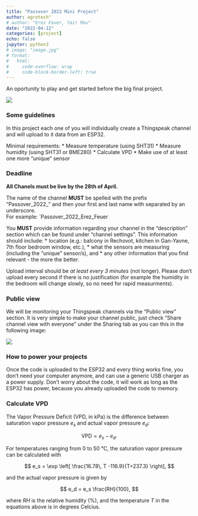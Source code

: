 ---
title: "Passover 2022 Mini Project"
author: agrotech"
# author: "Erez Feuer, Yair Mau"
date: "2022-04-12"
categories: [project]
echo: false
jupyter: python3
# image: "image.jpg"
# format:
#   html:
#     code-overflow: wrap
#     code-block-border-left: true
---

An oportunity to play and get started before the big final project.

![](/archive/figures/matzo_electronics.png)

### <span class="iconify" data-icon="ic:round-rule"></span> Some guidelines

In this project each one of you will individually create a Thingspeak channel and will upload to it data from an ESP32.

Minimal requirements:
* Measure temperature (using SHT31)
* Measure humidity (using SHT31 or BME280)
* Calculate VPD
* Make use of at least one more "unique" sensor

### <span class="iconify" data-icon="uil:schedule"></span> Deadline

**All Chanels must be live by the 28th of April.**

The name of the channel **MUST** be spelled with the prefix "Passover_2022_" and then your first and last name with separated by an underscore.  
For example: `Passover_2022_Erez_Feuer

You **MUST** provide information regarding your channel in the "description" section which can be found under "channel settings". This information should include:
* location (e.g.: balcony in Rechovot, kitchen in Gan-Yavne, 7th floor bedroom window, etc.),
* what the sensors are measuring (including the "unique" sensor/s), and
* any other information that you find relevant - the more the better.
 
Upload interval should be *at least every 3 minutes* (not longer). Please don't upload every second if there is no justification (for example the humidity in the bedroom will change slowly, so no need for rapid measurments).

### <span class="iconify" data-icon="fa-solid:binoculars"></span> Public view

We will be monitoring your Thingspeak channels via the "Public view" section. It is very simple to make your channel public, just check "Share channel view with everyone" under the Sharing tab as you can this in the following image:  

![](/archive/figures/shared_view.jpg)

### <span class="iconify" data-icon="ic:baseline-power"></span> How to power your projects

Once the code is uploaded to the ESP32 and every thing works fine, you don't need your computer anymore, and can use a generic USB charger as a power supply. Don't worry about the code, it will work as long as the ESP32 has power, because you already uploaded the code to memory. 

### Calculate VPD

The Vapor Pressure Deficit (VPD, in kPa) is the difference between saturation vapor pressure $e_s$ and actual vapor pressure $e_d$:

$$\text{VPD} = e_s - e_d.$$

For temperatures ranging from 0 to 50 °C, the saturation vapor pressure can be calculated with

$$
e_s = \exp \left[ \frac{16.78\, T -116.9}{T+237.3} \right],
$$

and the actual vapor pressure is given by

$$
e_d = e_s \frac{RH}{100},
$$

where $RH$ is the relative humidity (%), and the temperature $T$ in the equations above is in degrees Celcius.

